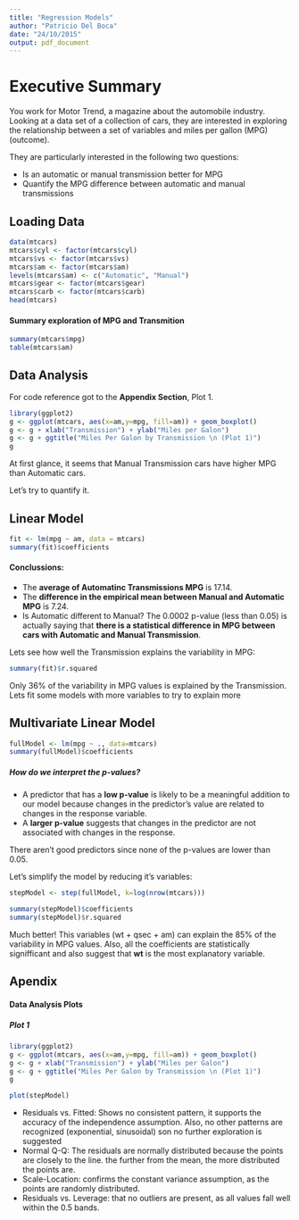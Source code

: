 ```yaml
---
title: "Regression Models"
author: "Patricio Del Boca"
date: "24/10/2015"
output: pdf_document
---
```

# Executive Summary

You work for Motor Trend, a magazine about the automobile industry. Looking at a data set of a collection of cars, they are interested in exploring the relationship between a set of variables and miles per gallon (MPG) (outcome).

They are particularly interested in the following two questions:

 - Is an automatic or manual transmission better for MPG
 - Quantify the MPG difference between automatic and manual transmissions

## Loading Data
```r
data(mtcars)
mtcars$cyl <- factor(mtcars$cyl)
mtcars$vs <- factor(mtcars$vs)
mtcars$am <- factor(mtcars$am)
levels(mtcars$am) <- c("Automatic", "Manual")
mtcars$gear <- factor(mtcars$gear)
mtcars$carb <- factor(mtcars$carb)
head(mtcars)
```

#### Summary exploration of MPG and Transmition
```r
summary(mtcars$mpg)
table(mtcars$am)
```

## Data Analysis
For code reference got to the **Appendix Section**, Plot 1.

```r
library(ggplot2)
g <- ggplot(mtcars, aes(x=am,y=mpg, fill=am)) + geom_boxplot()
g <- g + xlab("Transmission") + ylab("Miles per Galon")
g <- g + ggtitle("Miles Per Galon by Transmission \n (Plot 1)")
g
```

At first glance, it seems that Manual Transmission cars have higher MPG than 
Automatic cars.

Let's try to quantify it.

## Linear Model
```r
fit <- lm(mpg ~ am, data = mtcars)
summary(fit)$coefficients
```
#### Conclussions:
 - The **average of Automatinc Transmissions MPG** is 17.14.
 - The **difference in the empirical mean between Manual and Automatic MPG** is 7.24.
 - Is Automatic different to Manual? The 0.0002 p-value (less than 0.05) is actually saying that **there is a statistical difference in MPG between cars with Automatic and Manual Transmission**.

Lets see how well the Transmission explains the variability in MPG:

```r
summary(fit)$r.squared
```

Only 36% of the variability in MPG values is explained by the Transmission. Lets
fit some models with more variables to try to explain more

## Multivariate Linear Model

```r
fullModel <- lm(mpg ~ ., data=mtcars)
summary(fullModel)$coefficients
```

##### How do we interpret the p-values?

- A predictor that has a **low p-value** is likely to be a meaningful addition to our model because changes in the predictor's value are related to changes in
the response variable.
 - A **larger p-value** suggests that changes in the predictor are
not associated with changes in the response.

There aren't good predictors since none of the p-values are lower than 0.05.

Let's simplify the model by reducing it's variables:

```r
stepModel <- step(fullModel, k=log(nrow(mtcars)))
```
```r
summary(stepModel)$coefficients
summary(stepModel)$r.squared
```


Much better! This variables (wt + qsec + am) can explain the 85% of the 
variability in MPG values. Also, all the coefficients are statistically 
signifficant and also suggest that **wt** is the most explanatory variable.

## Apendix

#### Data Analysis Plots

##### Plot 1
```r
library(ggplot2)
g <- ggplot(mtcars, aes(x=am,y=mpg, fill=am)) + geom_boxplot()
g <- g + xlab("Transmission") + ylab("Miles per Galon")
g <- g + ggtitle("Miles Per Galon by Transmission \n (Plot 1)")
g
```

```r
plot(stepModel)
```
 - Residuals vs. Fitted: Shows no consistent pattern, it supports the accuracy of the independence assumption. Also, no other patterns are recognized (exponential, sinusoidal) son no further exploration is suggested
 - Normal Q-Q: The residuals are normally distributed because the points are closely to the line. the further from the mean, the more distributed the points are.
 - Scale-Location: confirms the constant variance assumption, as the points are randomly distributed.
 - Residuals vs. Leverage: that no outliers are present, as all values fall well within the 0.5 bands. 

